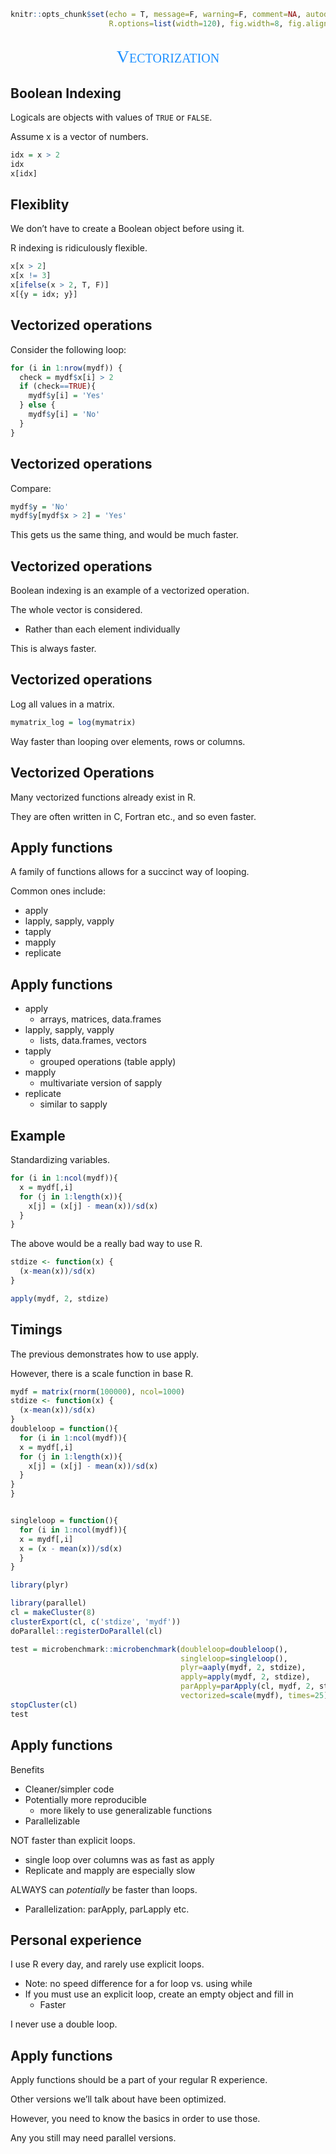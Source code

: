 ```r
knitr::opts_chunk$set(echo = T, message=F, warning=F, comment=NA, autodep=T, eval=F,
                      R.options=list(width=120), fig.width=8, fig.align = 'center')
```

## 

<div style="text-align:center;font-variant:small-caps; font-family:TRON; font-size:200%; color:#1e90ff">Vectorization</div>

## Boolean Indexing

<span class="objclass">Logicals</span> are objects with values of `TRUE` or `FALSE`.

Assume x is a vector of numbers.

```r
idx = x > 2
idx
x[idx]
```



## Flexiblity

We don't have to create a Boolean object before using it. 

R indexing is ridiculously flexible.

```r
x[x > 2]
x[x != 3]
x[ifelse(x > 2, T, F)]
x[{y = idx; y}]
```



## Vectorized operations

Consider the following loop:

```r
for (i in 1:nrow(mydf)) {
  check = mydf$x[i] > 2
  if (check==TRUE){
    mydf$y[i] = 'Yes'
  } else {
    mydf$y[i] = 'No'
  }
}
```


## Vectorized operations

Compare:

```r
mydf$y = 'No'
mydf$y[mydf$x > 2] = 'Yes'
```

This gets us the same thing, and would be much faster.



## Vectorized operations

Boolean indexing is an example of a vectorized operation.

The whole vector is considered. 

- Rather than each element individually

This is always faster.



## Vectorized operations

Log all values in a matrix.

```r
mymatrix_log = log(mymatrix)
```

Way faster than looping over elements, rows or columns.



## Vectorized Operations

Many vectorized functions already exist in R.

They are often written in C, Fortran etc., and so even faster.
  

## Apply functions

A family of functions allows for a succinct way of looping.

Common ones include:

- <span class="func">apply</span>
- <span class="func">lapply</span>, <span class="func">sapply</span>, <span class="func">vapply</span>
- <span class="func">tapply</span>
- <span class="func">mapply</span>
- <span class="func">replicate</span>



## Apply functions

- <span class="func">apply</span>
    - arrays, matrices, data.frames
- <span class="func">lapply</span>, <span class="func">sapply</span>, <span class="func">vapply</span>
    - lists, data.frames, vectors
- <span class="func">tapply</span>
    - grouped operations (table apply)
- <span class="func">mapply</span>
    - multivariate version of sapply
- <span class="func">replicate</span>
    - similar to sapply
    
## Example

Standardizing variables.

```r
for (i in 1:ncol(mydf)){
  x = mydf[,i]
  for (j in 1:length(x)){
    x[j] = (x[j] - mean(x))/sd(x)
  }
}
```

The above would be a really bad way to use R.

```r
stdize <- function(x) {
  (x-mean(x))/sd(x)
}

apply(mydf, 2, stdize)
```



## Timings
The previous demonstrates how to use apply.

However, there is a <span class="func">scale</span> function in base R.

```r
mydf = matrix(rnorm(100000), ncol=1000)
stdize <- function(x) {
  (x-mean(x))/sd(x)
}
doubleloop = function(){
  for (i in 1:ncol(mydf)){
  x = mydf[,i]
  for (j in 1:length(x)){
    x[j] = (x[j] - mean(x))/sd(x)
  }
}
}


singleloop = function(){
  for (i in 1:ncol(mydf)){
  x = mydf[,i]
  x = (x - mean(x))/sd(x)
  }
}

library(plyr)

library(parallel)
cl = makeCluster(8)
clusterExport(cl, c('stdize', 'mydf'))
doParallel::registerDoParallel(cl)

test = microbenchmark::microbenchmark(doubleloop=doubleloop(),
                                      singleloop=singleloop(), 
                                      plyr=aaply(mydf, 2, stdize),
                                      apply=apply(mydf, 2, stdize), 
                                      parApply=parApply(cl, mydf, 2, stdize),
                                      vectorized=scale(mydf), times=25)
stopCluster(cl)
test
```

    
## Apply functions

Benefits
  
  - Cleaner/simpler code
  - Potentially more reproducible
      - more likely to use generalizable functions
  - Parallelizable
    
<span class="emph">NOT</span> faster than explicit loops.

- single loop over columns was as fast as apply
- Replicate and mapply are especially slow

ALWAYS can *potentially* be faster than loops.

  - Parallelization: parApply, parLapply etc.



## Personal experience

I use R every day, and rarely use explicit loops.

- Note: no speed difference for a for loop vs. using <span class="func">while</span>
- If you must use an explicit loop, create an empty object and fill in
    - Faster

I never use a double loop.



## Apply functions

Apply functions should be a part of your regular R experience.

Other versions we'll talk about have been optimized.

However, you need to know the basics in order to use those.

Any you still may need parallel versions.